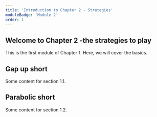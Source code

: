 ```yaml
---
title: 'Introduction to Chapter 2 - Strategies'
moduleBadge: 'Module 2'
order: 1
---
```


## Welcome to Chapter 2 -the strategies to play

This is the first module of Chapter 1. Here, we will cover the basics.

## Gap up short

Some content for section 1.1.

## Parabolic short

Some content for section 1.2.
